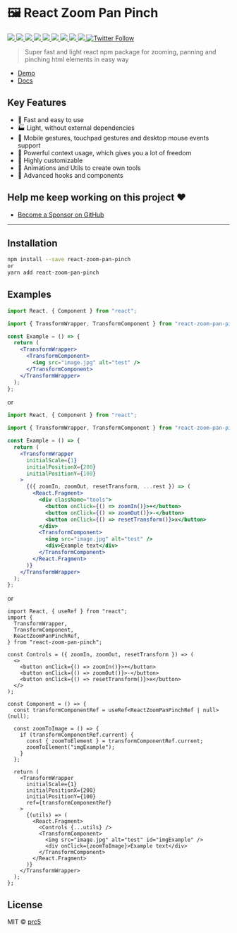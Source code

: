 
<Meta title="Docs/Introduction" />

# 🖼 React Zoom Pan Pinch

<p>
  <a href="https://bettertyped.com/">
    <img src="https://custom-icon-badges.demolab.com/static/v1?label=&message=BetterTyped&color=333&logo=BT" />
  </a>
  <a href="https://www.npmjs.com/package/react-zoom-pan-pinch">
    <img src="https://custom-icon-badges.demolab.com/npm/v/react-zoom-pan-pinch.svg?logo=npm&color=e22121" />
  </a>
  <a href="https://github.com/prc5/react-zoom-pan-pinch">
    <img src="https://custom-icon-badges.demolab.com/github/stars/prc5/react-zoom-pan-pinch?logo=star" />
  </a>
  <a href="https://github.com/prc5/react-zoom-pan-pinch/blob/main/License.md">
    <img src="https://custom-icon-badges.demolab.com/github/license/prc5/react-zoom-pan-pinch?logo=law&color=yellow" />
  </a>
  <a href="https://github.com/semantic-release/semantic-release">
    <img src="https://custom-icon-badges.demolab.com/badge/semver-commitzen-e10079?logo=semantic-release&color=e76f51" />
  </a>
  <a href="https://www.npmjs.com/package/react-zoom-pan-pinch">
    <img src="https://custom-icon-badges.demolab.com/npm/dm/react-zoom-pan-pinch?logoColor=fff&logo=trending-up" />
  </a>
  <a href="https://www.npmjs.com/package/react-zoom-pan-pinch">
    <img src="https://custom-icon-badges.demolab.com/bundlephobia/minzip/react-zoom-pan-pinch?color=E10098&logo=package" />
  </a>
  <a href="https://github.com/prc5/react-zoom-pan-pinch">
    <img src="https://custom-icon-badges.demolab.com/badge/typescript-%23007ACC.svg?logo=typescript&logoColor=white" />
  </a>
  <a href="https://hits.sh/github.com/prc5/react-zoom-pan-pinch/">
    <img src="https://hits.sh/github.com/prc5/react-zoom-pan-pinch.svg?color=64BC4B&logo=bookmeter" />
  </a>
  <a href="https://twitter.com/maciej_pyrc">
    <img
      alt="Twitter Follow"
      src="https://img.shields.io/twitter/follow/maciej_pyrc?label=Follow%20&style=social"
    />
  </a>
</p>

> Super fast and light react npm package for zooming, panning and pinching html
> elements in easy way

- [Demo](https://prc5.github.io/react-zoom-pan-pinch/?path=/story/examples-big-image--big-image)
- [Docs](https://prc5.github.io/react-zoom-pan-pinch/?path=/story/docs-props--page)

## Key Features

- 🚀 Fast and easy to use
- 🏭 Light, without external dependencies
- 💎 Mobile gestures, touchpad gestures and desktop mouse events support
- 🎁 Powerful context usage, which gives you a lot of freedom
- 🔧 Highly customizable
- 👑 Animations and Utils to create own tools
- 🔮 Advanced hooks and components

## Help me keep working on this project ❤️

- [Become a Sponsor on GitHub](https://github.com/sponsors/prc5)

---

## Installation

```bash
npm install --save react-zoom-pan-pinch
or
yarn add react-zoom-pan-pinch
```

## Examples

```jsx
import React, { Component } from "react";

import { TransformWrapper, TransformComponent } from "react-zoom-pan-pinch";

const Example = () => {
  return (
    <TransformWrapper>
      <TransformComponent>
        <img src="image.jpg" alt="test" />
      </TransformComponent>
    </TransformWrapper>
  );
};
```

or

```jsx
import React, { Component } from "react";

import { TransformWrapper, TransformComponent } from "react-zoom-pan-pinch";

const Example = () => {
  return (
    <TransformWrapper
      initialScale={1}
      initialPositionX={200}
      initialPositionY={100}
    >
      {({ zoomIn, zoomOut, resetTransform, ...rest }) => (
        <React.Fragment>
          <div className="tools">
            <button onClick={() => zoomIn()}>+</button>
            <button onClick={() => zoomOut()}>-</button>
            <button onClick={() => resetTransform()}>x</button>
          </div>
          <TransformComponent>
            <img src="image.jpg" alt="test" />
            <div>Example text</div>
          </TransformComponent>
        </React.Fragment>
      )}
    </TransformWrapper>
  );
};
```

or

```tsx
import React, { useRef } from "react";
import {
  TransformWrapper,
  TransformComponent,
  ReactZoomPanPinchRef,
} from "react-zoom-pan-pinch";

const Controls = ({ zoomIn, zoomOut, resetTransform }) => (
  <>
    <button onClick={() => zoomIn()}>+</button>
    <button onClick={() => zoomOut()}>-</button>
    <button onClick={() => resetTransform()}>x</button>
  </>
);

const Component = () => {
  const transformComponentRef = useRef<ReactZoomPanPinchRef | null>(null);

  const zoomToImage = () => {
    if (transformComponentRef.current) {
      const { zoomToElement } = transformComponentRef.current;
      zoomToElement("imgExample");
    }
  };

  return (
    <TransformWrapper
      initialScale={1}
      initialPositionX={200}
      initialPositionY={100}
      ref={transformComponentRef}
    >
      {(utils) => (
        <React.Fragment>
          <Controls {...utils} />
          <TransformComponent>
            <img src="image.jpg" alt="test" id="imgExample" />
            <div onClick={zoomToImage}>Example text</div>
          </TransformComponent>
        </React.Fragment>
      )}
    </TransformWrapper>
  );
};
```

## License

MIT © [prc5](https://github.com/prc5)
